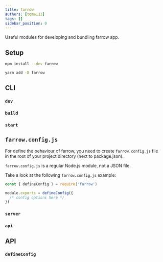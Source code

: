 ```yaml
---
title: farrow
authors: [tqma113]
tags: []
sidebar_position: 0
---
```



Useful modules for developing and bundling farrow app.

## Setup

<Tabs groupId="package-tool">
<TabItem value="npm" label="npm">

```bash
npm install --dev farrow
```

</TabItem>
<TabItem value="yarn" label="Yarn" default>

```bash
yarn add -D farrow
```

</TabItem>
</Tabs>

## CLI

### `dev`

### `build`

### `start`

## `farrow.config.js`

For define the behaviour of farrow, you need to create `farrow.config.js` file in the root of your project directory (next to package.json).

`farrow.config.js` is a regular Node.js module, not a JSON file.

Take a look at the following `farrow.config.js` example:

```js
const { defineConfig } = require('farrow')

module.exports = defineConfig({
  /* config options here */
})
```

### `server`

### `api`

## API

### `defineConfig`
